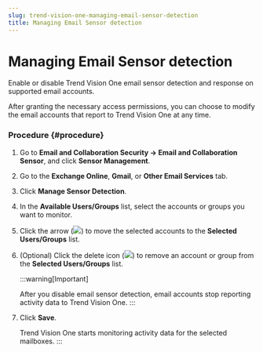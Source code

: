 ```yaml
---
slug: trend-vision-one-managing-email-sensor-detection
title: Managing Email Sensor detection
---
```

# Managing Email Sensor detection

Enable or disable Trend Vision One email sensor detection and response on supported email accounts.

After granting the necessary access permissions, you can choose to modify the email accounts that report to Trend Vision One at any time.

### Procedure {#procedure}

1.  Go to **Email and Collaboration Security → Email and Collaboration Sensor**, and click **Sensor Management**.

2.  Go to the **Exchange Online**, **Gmail**, or **Other Email Services** tab.

3.  Click **Manage Sensor Detection**.

4.  In the **Available Users/Groups** list, select the accounts or groups you want to monitor.

5.  Click the arrow (![](/images/simulationsRightArrow=20220525102311.webp)) to move the selected accounts to the **Selected Users/Groups** list.

6.  (Optional) Click the delete icon (![](/images/xmark_icon=773fb77a-7552-4201-85f7-8d8bfb8f3251.webp)) to remove an account or group from the **Selected Users/Groups** list.

    :::warning[Important]

    After you disable email sensor detection, email accounts stop reporting activity data to Trend Vision One.
    :::

7.  Click **Save**.

    Trend Vision One starts monitoring activity data for the selected mailboxes.
:::
